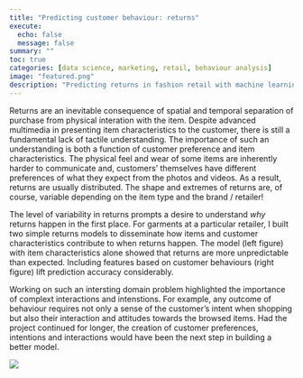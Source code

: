 ```yaml
---
title: "Predicting customer behaviour: returns"
execute:
  echo: false
  message: false
summary: ""
toc: true
categories: [data science, marketing, retail, behaviour analysis]
image: "featured.png"
description: "Predicting returns in fashion retail with machine learning."
---
```


Returns are an inevitable consequence of spatial and temporal separation of purchase from physical interation with the item. Despite advanced multimedia in presenting item characteristics to the customer, there is still a fundamental lack of tactile understanding. The importance of such an understanding is both a function of customer preference and item characteristics. The physical feel and wear of some items are inherently harder to communicate and, customers' themselves have different preferences of what they expect from the photos and videos. As a result, returns are usually distributed. The shape and extremes of returns are, of course, variable depending on the item type and the brand / retailer! 

The level of variability in returns prompts a desire to understand _why_ returns happen in the first place. For garments at a particular retailer, I built two simple returns models to disseminate how items and customer characteristics contribute to when returns happen. The model (left figure) with item characteristics alone showed that returns are more unpredictable than expected. Including features based on customer behaviours (right figure) lift prediction accuracy considerably. 

Working on such an intersting domain problem highlighted the importance of complext interactions and intenstions. For example, any outcome of behaviour requires not only a sense of the customer's intent when shopping but also their interaction and attitudes towards the browsed items. Had the project continued for longer, the creation of customer preferences, intentions and interactions would have been the next step in building a better model. 

![](prediction-performance.png)


